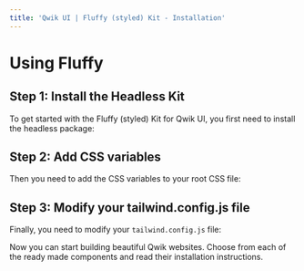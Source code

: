 ```yaml
---
title: 'Qwik UI | Fluffy (styled) Kit - Installation'
---
```



# Using Fluffy

## Step 1: Install the Headless Kit

To get started with the Fluffy (styled) Kit for Qwik UI, you first need to install the headless package:

<InstallExample />

## Step 2: Add CSS variables

Then you need to add the CSS variables to your root CSS file:

<RootCssExample />

## Step 3: Modify your tailwind.config.js file

Finally, you need to modify your `tailwind.config.js` file:

<TailwindConfigExample />

Now you can start building beautiful Qwik websites.
Choose from each of the ready made components and read their installation instructions.
